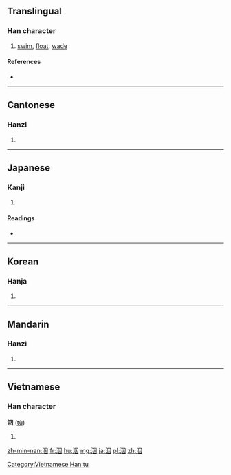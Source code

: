 ==Translingual==

===Han character===
{{Han char|rn=85|rad=水|as=05|sn=8|four=36100|canj=EWO}}

# [[swim]], [[float]], [[wade]]

====References====
* {{Han ref|kx=0615.080|dkj=17270|dj=1009.060|hdz=31587.020|uh=6CC5|ud=27845|bh=AA73|bd=43635}}

----

==Cantonese==

===Hanzi===
{{yue-hanzi|jyut=[[cau4]], [[jau4]]|y=chau4, yau4}}

# {{defn|lang=yue|sort=水05}}

----

==Japanese==

===Kanji===
{{ja-kanji|grade=|rs=水05}}

# {{defn|lang=ja|sort=水05}}

====Readings====
* {{ja-readings|on=[[しゅう]] (shū)|kun=[[およぐ]] (oyogu)}}

----

==Korean==

===Hanja===
{{ko-hanja|hangeul=쉬|eumhun=|rv=swi|mr=swi|y=swi}}

# {{defn|lang=ko|sort=水05}}

----

==Mandarin==

===Hanzi===
{{cmn-hanzi|pin=[[qiú]] ([[qiu2]]), [[yōu]] ([[you1]])|wg=ch'iu<sup>2</sup>, yu<sup>1</sup>}}

# {{defn|lang=cmn|sort=水05}}

----

==Vietnamese==

===Han character===
'''泅''' ([[tù]])

# {{defn|lang=vi}}

[[Category:Vietnamese Han tu]]

[[zh-min-nan:泅]]
[[fr:泅]]
[[hu:泅]]
[[mg:泅]]
[[ja:泅]]
[[pl:泅]]
[[zh:泅]]